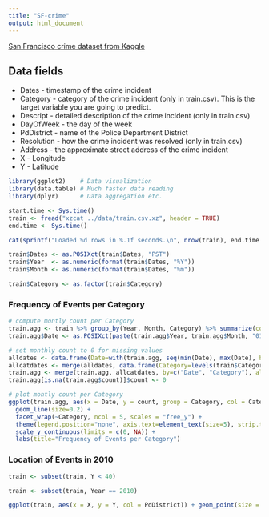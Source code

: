 ```yaml
---
title: "SF-crime"
output: html_document
---
```


[San Francisco crime dataset from Kaggle](https://www.kaggle.com/c/sf-crime)

## Data fields

* Dates - timestamp of the crime incident
* Category - category of the crime incident (only in train.csv). This is the target variable you are going to predict.
* Descript - detailed description of the crime incident (only in train.csv)
* DayOfWeek - the day of the week
* PdDistrict - name of the Police Department District
* Resolution - how the crime incident was resolved (only in train.csv)
* Address - the approximate street address of the crime incident
* X - Longitude
* Y - Latitude


```r
library(ggplot2)    # Data visualization
library(data.table) # Much faster data reading
library(dplyr)      # Data aggregation etc.
```

```r
start.time <- Sys.time()
train <- fread("xzcat ../data/train.csv.xz", header = TRUE)
end.time <- Sys.time()

cat(sprintf("Loaded %d rows in %.1f seconds.\n", nrow(train), end.time - start.time))
```

```r
train$Dates <- as.POSIXct(train$Dates, "PST")
train$Year  <- as.numeric(format(train$Dates, "%Y"))
train$Month <- as.numeric(format(train$Dates, "%m"))

train$Category <- as.factor(train$Category)
```

### Frequency of Events per Category

```r
# compute montly count per Category
train.agg <- train %>% group_by(Year, Month, Category) %>% summarize(count=n())
train.agg$Date <- as.POSIXct(paste(train.agg$Year, train.agg$Month, "01", sep = "-")) # set date to first of month

# set monthly count to 0 for missing values
alldates <- data.frame(Date=with(train.agg, seq(min(Date), max(Date), by="month")))
allcatdates <- merge(alldates, data.frame(Category=levels(train$Category)))
train.agg <- merge(train.agg, allcatdates, by=c("Date", "Category"), all = TRUE)
train.agg[is.na(train.agg$count)]$count <- 0

# plot montly count per Category
ggplot(train.agg, aes(x = Date, y = count, group = Category, col = Category)) +
  geom_line(size=0.2) +
  facet_wrap(~Category, ncol = 5, scales = "free_y") +
  theme(legend.position="none", axis.text=element_text(size=5), strip.text = element_text(size = 5)) +
  scale_y_continuous(limits = c(0, NA)) +
  labs(title="Frequency of Events per Category")
```

### Location of Events in 2010

```r
train <- subset(train, Y < 40)

train <- subset(train, Year == 2010)

ggplot(train, aes(x = X, y = Y, col = PdDistrict)) + geom_point(size = 0.1, alpha = 0.5)
```


